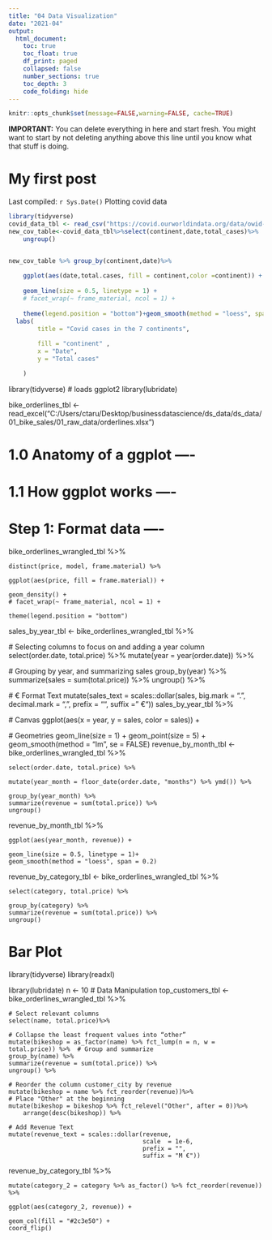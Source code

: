 ```yaml
---
title: "04 Data Visualization"
date: "2021-04"
output:
  html_document:
    toc: true
    toc_float: true
    df_print: paged
    collapsed: false
    number_sections: true
    toc_depth: 3
    code_folding: hide
---
```


```r
knitr::opts_chunk$set(message=FALSE,warning=FALSE, cache=TRUE)
```

**IMPORTANT:** You can delete everything in here and start fresh. You might want to start by not deleting anything above this line until you know what that stuff is doing.



# My first post

Last compiled: `r Sys.Date()`
Plotting covid data





```r

library(tidyverse)
covid_data_tbl <- read_csv("https://covid.ourworldindata.org/data/owid-covid-data.csv")
new_cov_table<-covid_data_tbl%>%select(continent,date,total_cases)%>%  group_by(continent,date) %>% summarize(total.cases = sum(total_cases)) %>%
    ungroup()


new_cov_table %>% group_by(continent,date)%>% 
    
    ggplot(aes(date,total.cases, fill = continent,color =continent)) +
    
    geom_line(size = 0.5, linetype = 1) +
    # facet_wrap(~ frame_material, ncol = 1) +
  
    theme(legend.position = "bottom")+geom_smooth(method = "loess", span = 0.2)+
  labs(
        title = "Covid cases in the 7 continents",
   
        fill = "continent" ,  
        x = "Date",
        y = "Total cases"

    )

```



library(tidyverse) # loads ggplot2
library(lubridate)

bike_orderlines_tbl <- read_excel("C:/Users/ctaru/Desktop/businessdatascience/ds_data/ds_data/01_bike_sales/01_raw_data/orderlines.xlsx")

# 1.0 Anatomy of a ggplot ----

# 1.1 How ggplot works ----

# Step 1: Format data ----
bike_orderlines_wrangled_tbl %>%
    
    distinct(price, model, frame.material) %>%
    
    ggplot(aes(price, fill = frame.material)) +
    
    geom_density() +
    # facet_wrap(~ frame_material, ncol = 1) +
  
    theme(legend.position = "bottom")

sales_by_year_tbl <- bike_orderlines_wrangled_tbl %>%

  # Selecting columns to focus on and adding a year column
  select(order.date, total.price) %>%
  mutate(year = year(order.date)) %>%

  # Grouping by year, and summarizing sales
  group_by(year) %>%
  summarize(sales = sum(total.price)) %>%
  ungroup() %>%

  # € Format Text
  mutate(sales_text = scales::dollar(sales, 
                                     big.mark     = ".", 
                                     decimal.mark = ",", 
                                     prefix       = "", 
                                     suffix       = " €"))
sales_by_year_tbl %>%

  # Canvas
  ggplot(aes(x = year, y = sales, color = sales)) +

  # Geometries 
  geom_line(size = 1) +
  geom_point(size = 5) +
  geom_smooth(method = "lm", se = FALSE)
revenue_by_month_tbl <- bike_orderlines_wrangled_tbl %>%
    
    select(order.date, total.price) %>%
    
    mutate(year_month = floor_date(order.date, "months") %>% ymd()) %>%
    
    group_by(year_month) %>%
    summarize(revenue = sum(total.price)) %>%
    ungroup()
revenue_by_month_tbl %>%
    
    ggplot(aes(year_month, revenue)) +
    
    geom_line(size = 0.5, linetype = 1)+ 
    geom_smooth(method = "loess", span = 0.2)


revenue_by_category_tbl <- bike_orderlines_wrangled_tbl %>%
    
    select(category, total.price) %>%
    
    group_by(category) %>%
    summarize(revenue = sum(total.price)) %>%
    ungroup()

# Bar Plot

library(tidyverse)
library(readxl)

library(lubridate)
n <- 10
# Data Manipulation
top_customers_tbl <- bike_orderlines_wrangled_tbl %>%
    
    # Select relevant columns
    select(name, total.price)%>%
    
    # Collapse the least frequent values into “other”
    mutate(bikeshop = as_factor(name) %>% fct_lump(n = n, w = total.price)) %>%  # Group and summarize
    group_by(name) %>%
    summarize(revenue = sum(total.price)) %>%
    ungroup() %>%
    
    # Reorder the column customer_city by revenue
    mutate(bikeshop = name %>% fct_reorder(revenue))%>%
    # Place "Other" at the beginning
    mutate(bikeshop = bikeshop %>% fct_relevel("Other", after = 0))%>%
        arrange(desc(bikeshop)) %>%
    
    # Add Revenue Text
    mutate(revenue_text = scales::dollar(revenue, 
                                         scale  = 1e-6, 
                                         prefix = "", 
                                         suffix = "M €"))


revenue_by_category_tbl %>%
    
    mutate(category_2 = category %>% as_factor() %>% fct_reorder(revenue)) %>%
    
    ggplot(aes(category_2, revenue)) +
    
    geom_col(fill = "#2c3e50") + 
    coord_flip()
